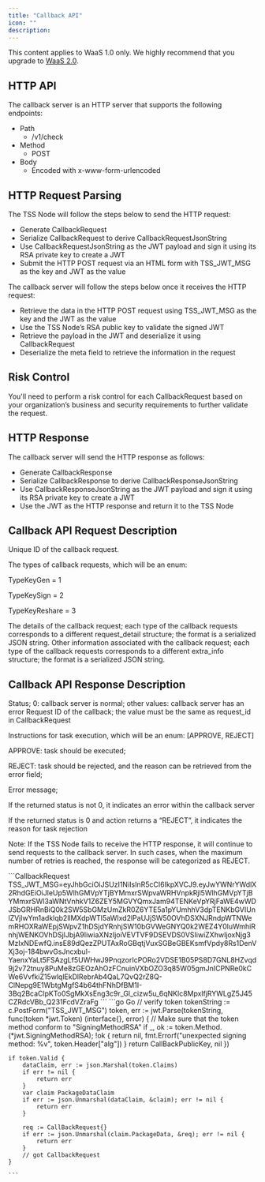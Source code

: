 ```yaml
---
title: "Callback API"
icon: ""
description:
---
```

<Note>This content applies to WaaS 1.0 only. We highly recommend that you upgrade to [WaaS 2.0](/v2/guides/overview/introduction).</Note>

## HTTP API

The callback server is an HTTP server that supports the following endpoints:

* Path
  * /v1/check
* Method
  * POST
* Body
  * Encoded with x-www-form-urlencoded&#x20;

## HTTP Request Parsing&#x20;

The TSS Node will follow the steps below to send the HTTP request:

* Generate CallbackRequest
* Serialize CallbackRequest to derive CallbackRequestJsonString
* Use CallbackRequestJsonString as the JWT payload and sign it using its RSA private key to create a JWT
* Submit the HTTP POST request via an HTML form with TSS\_JWT\_MSG as the key and JWT as the value

The callback server will follow the steps below once it receives the HTTP request:

* Retrieve the data in the HTTP POST request using TSS\_JWT\_MSG as the key and the JWT as the value
* Use the TSS Node’s RSA public key to validate the signed JWT
* Retrieve the payload in the JWT and deserialize it using CallbackRequest
* Deserialize the meta field to retrieve the information in the request

## Risk Control

You'll need to perform a risk control for each CallbackRequest based on your organization’s business and security requirements to further validate the request.

## HTTP Response

The callback server will send the HTTP response as follows: &#x20;

* Generate CallbackResponse
* Serialize CallbackResponse to derive CallbackResponseJsonString
* Use CallbackResponseJsonString as the JWT payload and sign it using its RSA private key to create a JWT
* Use the JWT as the HTTP response and return it to the TSS Node

## Callback API Request Description

<ParamField body="request_id" type="String" required>Unique ID of the callback request.</ParamField>
<ParamField body="request_type" type="Int" required><p>The types of callback requests, which will be an enum:</p><p></p><p>TypeKeyGen = 1</p><p>TypeKeySign = 2</p><p>TypeKeyReshare = 3</p></ParamField>
<ParamField body="request_detail" type="String" required>The details of the callback request; each type of the callback requests corresponds to a different request\_detail structure; the format is a serialized JSON string.</ParamField>
<ParamField body="extra_info" type="String" required>Other information associated with the callback request; each type of the callback requests corresponds to a different extra\_info structure; the format is a serialized JSON string.</ParamField>

## Callback API Response Description

<ResponseField name="status" type="Int" required>Status; 0: callback server is normal; other values: callback server has an error</ResponseField>
<ResponseField name="request_id" type="String" required>Request ID of the callback; the value must be the same as request\_id in CallbackRequest</ResponseField>
<ResponseField name="action" type="String" required><p>Instructions for task execution, which will be an enum: [APPROVE, REJECT]</p><p></p><p>APPROVE: task should be executed; </p><p></p><p>REJECT: task should be rejected, and the reason can be retrieved from the error field; </p><p></p></ResponseField>
<ResponseField name="error" type="String" optional><p>Error message;</p><p></p><p>If the returned status is not 0, it indicates an error within the callback server</p><p></p><p>If the returned status is 0 and action returns a “REJECT”, it indicates the reason for task rejection</p><p></p></ResponseField>

Note: If the TSS Node fails to receive the HTTP response, it will continue to send requests to the callback server. In such cases, when the maximum number of retries is reached, the response will be categorized as REJECT.

<RequestExample>
    ```CallbackRequest
    TSS_JWT_MSG=eyJhbGciOiJSUzI1NiIsInR5cCI6IkpXVCJ9.eyJwYWNrYWdlX2RhdGEiOiJleUp5WlhGMVpYTjBYMmxrSWpvaWRHVnpkRjl5WlhGMVpYTjBYMmxrSWl3aWNtVnhkV1Z6ZEY5MGVYQmxJam94TENKeVpYRjFaWE4wWDJSbGRHRnBiQ0k2SW5SbGMzUmZkR0Z6YTE5a1pYUmhhV3dpTENKbGVIUnlZVjlwYm1adklqb2llMXdpWTI5aWIxd2lPaUJjSW50OVhDSXNJRndpWTNWemRHOXRaWEpjSWpvZ1hDSjdYRnhjSW10bGVWeGNYQ0k2WEZ4Y0luWmhiRnhjWENKOVhDSjlJbjA9IiwiaXNzIjoiVEVTVF9DSEVDS0VSIiwiZXhwIjoxNjg3MzIxNDEwfQ.insE89dQezZPUTAxRoGBqtjVuxSGBeGBEKsmfVpdy8Rs1DenVXj3oj-184bwvGsJncxbul-YaenxYaLt5FSAzgLf5UWHwJ9PnqzorIcPORo2VDSE1B05PS8D7GNL8HZvqd9j2v72tnuy8PuMe8zGEOzAhOzFCnuinVXbOZO3q85W05gmJnICPNRe0kCWe6VvfkiZ15wlqlEkDlRebrAb4QaL7QvQ2rZ8Q-ClNepg9E1WbtgMgfS4b64thFNhDfBM1I-3Bq2BcaClpKTo0SgMkXsEng3c9r_Gl_cizw5u_6qNKlc8MpxlfjRYWLgZ5J45CZRdcVBb_Q231FcdVZraFg
    ```
</RequestExample>

<ResponseExample>
    ```go Go
    // verify token
    tokenString := c.PostForm("TSS_JWT_MSG")
    token, err := jwt.Parse(tokenString, func(token *jwt.Token) (interface{}, error) {
        // Make sure that the token method conform to "SigningMethodRSA"
        if _, ok := token.Method.(*jwt.SigningMethodRSA); !ok {
            return nil, fmt.Errorf("unexpected signing method: %v", token.Header["alg"])
        }
        return CallBackPublicKey, nil
    })

    if token.Valid {
        dataClaim, err := json.Marshal(token.Claims)
        if err != nil {
            return err
        }
        var claim PackageDataClaim
        if err := json.Unmarshal(dataClaim, &claim); err != nil {
            return err
        }

        req := CallBackRequest{}
        if err := json.Unmarshal(claim.PackageData, &req); err != nil {
            return err
        }
        // got CallbackRequest
    }

    ```
</ResponseExample>
